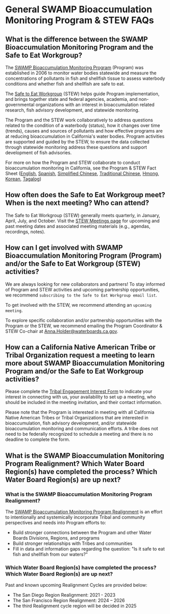 # General SWAMP Bioaccumulation Monitoring Program & STEW FAQs

## What is the difference between the SWAMP Bioaccumulation Monitoring Program and the Safe to Eat Workgroup?

The [SWAMP Bioaccumulation Monitoring Program](https://www.waterboards.ca.gov/water_issues/programs/swamp/bioaccumulation_monitoring.html) (Program) was established in 2006 to monitor water bodies statewide and measure the concentrations of pollutants in fish and shellfish tissue to assess waterbody conditions and whether fish and shellfish are safe to eat.

The [Safe to Eat Workgroup](https://mywaterquality.ca.gov/monitoring_council/bioaccumulation_oversight_group/) (STEW) helps guide Program implementation, and brings together state and federal agencies, academia, and non-governmental organizations with an interest in bioaccumulation related research, fish advisory development, and statewide monitoring.

The Program and the STEW work collaboratively to address questions related to the condition of a waterbody (status), how it changes over time (trends), causes and sources of pollutants and how effective programs are at reducing bioaccumulation in California\'s water bodies. Program activities are supported and guided by the STEW, to ensure the data collected through statewide monitoring address these questions and support development of fish advisories. 

For more on how the Program and STEW collaborate to conduct bioaccumulation monitoring in California, see the Program & STEW Fact Sheet ([English](https://mywaterquality.ca.gov/monitoring_council/bioaccumulation_oversight_group/docs/2022/bioaccumulationprogram-factsheet-english-20220308.pdf), [Spanish](https://mywaterquality.ca.gov/monitoring_council/bioaccumulation_oversight_group/docs/2022/BioaccumulationProgram_SpanishFactSheet_070822_ACC.pdf), [Simplified Chinese](https://mywaterquality.ca.gov/monitoring_council/bioaccumulation_oversight_group/docs/2022/BioaccumulationProgram_ChineseSimpleFactSheet_050922_ACC.pdf), [Traditional Chinese](https://mywaterquality.ca.gov/monitoring_council/bioaccumulation_oversight_group/docs/2022/BioaccumulationProgram_ChineseTraditionalFactSheet_070722_ACC.pdf), [Hmong](https://mywaterquality.ca.gov/monitoring_council/bioaccumulation_oversight_group/docs/2022/BioaccumulationProgram_HmongFactSheet_070822_ACC.pdf), [Korean](https://mywaterquality.ca.gov/monitoring_council/bioaccumulation_oversight_group/docs/2022/BioaccumulationProgram_KoreranFactSheet_070722_ACC.pdf), [Tagalog](https://mywaterquality.ca.gov/monitoring_council/bioaccumulation_oversight_group/docs/2022/BioaccumulationProgram_TagalogFactSheet_070822_ACC.pdf))

## How often does the Safe to Eat Workgroup meet? When is the next meeting? Who can attend?

The Safe to Eat Workgroup (STEW) generally meets quarterly, in January, April, July, and October. Visit the [STEW Meetings page](https://mywaterquality.ca.gov/monitoring_council/bioaccumulation_oversight_group/meetings.html) for upcoming and past meeting dates and associated meeting materials (e.g., agendas, recordings, notes).

## How can I get involved with SWAMP Bioaccumulation Monitoring Program (Program) and/or the Safe to Eat Workgroup (STEW) activities?

We are always looking for new collaborators and partners! To stay informed of Program and STEW activities and upcoming partnership opportunities, we recommend `subscribing to the Safe to Eat Workgroup email list`.

To get involved with the STEW, we recommend attending an `upcoming meeting`.

To explore specific collaboration and/or partnership opportunities with the Program or the STEW, we recommend emailing the Program Coordinator & STEW Co-chair at [Anna.Holder\@waterboards.ca.gov](mailto:Anna.Holder@waterboards.ca.gov).

## How can a California Native American Tribe or Tribal Organization request a meeting to learn more about SWAMP Bioaccumulation Monitoring Program and/or the Safe to Eat Workgroup activities?

Please complete the [Tribal Engagement Interest Form](https://forms.gle/AjbS4KrpdQWUcGYo7) to indicate your interest in connecting with us, your availability to set up a meeting, who should be included in the meeting invitation, and their contact information. 

Please note that the Program is interested in meeting with all California Native American Tribes or Tribal Organizations that are interested in bioaccumulation, fish advisory development, and/or statewide bioaccumulation monitoring and communication efforts. A tribe does not need to be federally recognized to schedule a meeting and there is no deadline to complete the form.

## What is the SWAMP Bioaccumulation Monitoring Program Realignment? Which Water Board Region(s) have completed the process? Which Water Board Region(s) are up next?

### **What is the SWAMP Bioaccumulation Monitoring Program Realignment?** 

The [SWAMP Bioaccumulation Monitoring Program Realignment](https://www.waterboards.ca.gov/water_issues/programs/swamp/bioaccumulation_monitoring/program_realignment.html) is an effort to intentionally and systemically incorporate Tribal and community perspectives and needs into Program efforts to:

-   Build stronger connections between the Program and other Water Boards Divisions, Regions, and programs
-   Build stronger relationships with Tribes and communities
-   Fill in data and information gaps regarding the question: \"Is it safe to eat fish and shellfish from our waters?\"

### **Which Water Board Region(s) have completed the process? Which Water Board Region(s) are up next?**

Past and known upcoming Realignment Cycles are provided below:

-   The San Diego Region Realignment: 2021 - 2023
-   The San Francisco Region Realignment: 2024 -- 2026
-   The third Realignment cycle region will be decided in 2025
